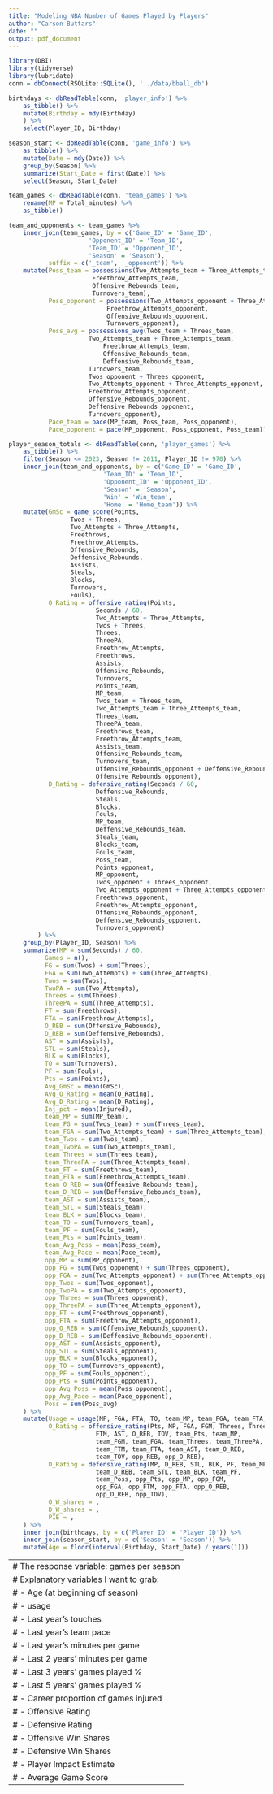 ```yaml
---
title: "Modeling NBA Number of Games Played by Players"
author: "Carson Buttars"
date: ""
output: pdf_document
---
```


```r
library(DBI)
library(tidyverse)
library(lubridate)
conn = dbConnect(RSQLite::SQLite(), '../data/bball_db')

birthdays <- dbReadTable(conn, 'player_info') %>%
	as_tibble() %>%
	mutate(Birthday = mdy(Birthday)
	) %>%
	select(Player_ID, Birthday)

season_start <- dbReadTable(conn, 'game_info') %>%
	as_tibble() %>%
	mutate(Date = mdy(Date)) %>%
	group_by(Season) %>%
	summarize(Start_Date = first(Date)) %>%
	select(Season, Start_Date)

team_games <- dbReadTable(conn, 'team_games') %>%
	rename(MP = Total_minutes) %>%
	as_tibble()

team_and_opponents <- team_games %>%
	inner_join(team_games, by = c('Game_ID' = 'Game_ID',
				      'Opponent_ID' = 'Team_ID',
				      'Team_ID' = 'Opponent_ID', 
				      'Season' = 'Season'),
		   suffix = c('_team', '_opponent')) %>%
	mutate(Poss_team = possessions(Two_Attempts_team + Three_Attempts_team,
				       Freethrow_Attempts_team,
				       Offensive_Rebounds_team,
				       Turnovers_team),
	       Poss_opponent = possessions(Two_Attempts_opponent + Three_Attempts_opponent,
				           Freethrow_Attempts_opponent,
				           Offensive_Rebounds_opponent,
				           Turnovers_opponent),
	       Poss_avg = possessions_avg(Twos_team + Threes_team,
					  Two_Attempts_team + Three_Attempts_team,
				          Freethrow_Attempts_team,
				          Offensive_Rebounds_team,
				          Deffensive_Rebounds_team,
					  Turnovers_team,
					  Twos_opponent + Threes_opponent,
					  Two_Attempts_opponent + Three_Attempts_opponent,
					  Freethrow_Attempts_opponent,
					  Offensive_Rebounds_opponent,
					  Deffensive_Rebounds_opponent,
					  Turnovers_opponent),
	       Pace_team = pace(MP_team, Poss_team, Poss_opponent),
	       Pace_opponent = pace(MP_opponent, Poss_opponent, Poss_team))

player_season_totals <- dbReadTable(conn, 'player_games') %>%
	as_tibble() %>%
	filter(Season <= 2023, Season != 2011, Player_ID != 970) %>%
	inner_join(team_and_opponents, by = c('Game_ID' = 'Game_ID',
					      'Team_ID' = 'Team_ID',
					      'Opponent_ID' = 'Opponent_ID',
					      'Season' = 'Season',
					      'Win' = 'Win_team',
					      'Home' = 'Home_team')) %>%
	mutate(GmSc = game_score(Points,
				 Twos + Threes,
				 Two_Attempts + Three_Attempts,
				 Freethrows,
				 Freethrow_Attempts,
				 Offensive_Rebounds,
				 Deffensive_Rebounds,
				 Assists,
				 Steals,
				 Blocks,
				 Turnovers,
				 Fouls),
	       O_Rating = offensive_rating(Points,
					    Seconds / 60,
					    Two_Attempts + Three_Attempts,
					    Twos + Threes,
					    Threes,
					    ThreePA,
					    Freethrow_Attempts,
					    Freethrows,
					    Assists,
					    Offensive_Rebounds,
					    Turnovers,
					    Points_team,
					    MP_team,
					    Twos_team + Threes_team,
					    Two_Attempts_team + Three_Attempts_team,
					    Threes_team,
					    ThreePA_team,
					    Freethrows_team,
					    Freethrow_Attempts_team,
					    Assists_team,
					    Offensive_Rebounds_team,
					    Turnovers_team,
					    Offensive_Rebounds_opponent + Deffensive_Rebounds_opponent,
					    Offensive_Rebounds_opponent),
	       D_Rating = defensive_rating(Seconds / 60,
					    Deffensive_Rebounds,
					    Steals,
					    Blocks,
					    Fouls,
					    MP_team,
					    Deffensive_Rebounds_team,
					    Steals_team,
					    Blocks_team,
					    Fouls_team,
					    Poss_team,
					    Points_opponent,
					    MP_opponent,
					    Twos_opponent + Threes_opponent,
					    Two_Attempts_opponent + Three_Attempts_opponent,
					    Freethrows_opponent,
					    Freethrow_Attempts_opponent,
					    Offensive_Rebounds_opponent,
					    Deffensive_Rebounds_opponent,
					    Turnovers_opponent)
		) %>%
	group_by(Player_ID, Season) %>%
	summarize(MP = sum(Seconds) / 60,
		  Games = n(),
		  FG = sum(Twos) + sum(Threes),
		  FGA = sum(Two_Attempts) + sum(Three_Attempts),
		  Twos = sum(Twos),
		  TwoPA = sum(Two_Attempts),
		  Threes = sum(Threes),
		  ThreePA = sum(Three_Attempts),
		  FT = sum(Freethrows),
		  FTA = sum(Freethrow_Attempts),
		  O_REB = sum(Offensive_Rebounds),
		  D_REB = sum(Deffensive_Rebounds),
		  AST = sum(Assists),
		  STL = sum(Steals),
		  BLK = sum(Blocks),
		  TO = sum(Turnovers),
		  PF = sum(Fouls),
		  Pts = sum(Points),
		  Avg_GmSc = mean(GmSc),
		  Avg_O_Rating = mean(O_Rating),
		  Avg_D_Rating = mean(D_Rating),
		  Inj_pct = mean(Injured),
		  team_MP = sum(MP_team),
		  team_FG = sum(Twos_team) + sum(Threes_team),
		  team_FGA = sum(Two_Attempts_team) + sum(Three_Attempts_team),
		  team_Twos = sum(Twos_team),
		  team_TwoPA = sum(Two_Attempts_team),
		  team_Threes = sum(Threes_team),
		  team_ThreePA = sum(Three_Attempts_team),
		  team_FT = sum(Freethrows_team),
		  team_FTA = sum(Freethrow_Attempts_team),
		  team_O_REB = sum(Offensive_Rebounds_team),
		  team_D_REB = sum(Deffensive_Rebounds_team),
		  team_AST = sum(Assists_team),
		  team_STL = sum(Steals_team),
		  team_BLK = sum(Blocks_team),
		  team_TO = sum(Turnovers_team),
		  team_PF = sum(Fouls_team),
		  team_Pts = sum(Points_team),
		  team_Avg_Poss = mean(Poss_team),
		  team_Avg_Pace = mean(Pace_team),
		  opp_MP = sum(MP_opponent),
		  opp_FG = sum(Twos_opponent) + sum(Threes_opponent),
		  opp_FGA = sum(Two_Attempts_opponent) + sum(Three_Attempts_opponent),
		  opp_Twos = sum(Twos_opponent),
		  opp_TwoPA = sum(Two_Attempts_opponent),
		  opp_Threes = sum(Threes_opponent),
		  opp_ThreePA = sum(Three_Attempts_opponent),
		  opp_FT = sum(Freethrows_opponent),
		  opp_FTA = sum(Freethrow_Attempts_opponent),
		  opp_O_REB = sum(Offensive_Rebounds_opponent),
		  opp_D_REB = sum(Deffensive_Rebounds_opponent),
		  opp_AST = sum(Assists_opponent),
		  opp_STL = sum(Steals_opponent),
		  opp_BLK = sum(Blocks_opponent),
		  opp_TO = sum(Turnovers_opponent),
		  opp_PF = sum(Fouls_opponent),
		  opp_Pts = sum(Points_opponent),
		  opp_Avg_Poss = mean(Poss_opponent),
		  opp_Avg_Pace = mean(Pace_opponent),
		  Poss = sum(Poss_avg)
	) %>%
	mutate(Usage = usage(MP, FGA, FTA, TO, team_MP, team_FGA, team_FTA, team_TO),
	       O_Rating = offensive_rating(Pts, MP, FGA, FGM, Threes, ThreePA, FTA,
					    FTM, AST, O_REB, TOV, team_Pts, team_MP,
					    team_FGM, team_FGA, team_Threes, team_ThreePA,
					    team_FTM, team_FTA, team_AST, team_O_REB,
					    team_TOV, opp_REB, opp_O_REB),
	       D_Rating = defensive_rating(MP, D_REB, STL, BLK, PF, team_MP,
					    team_D_REB, team_STL, team_BLK, team_PF,
					    team_Poss, opp_Pts, opp_MP, opp_FGM,
					    opp_FGA, opp_FTM, opp_FTA, opp_O_REB,
					    opp_D_REB, opp_TOV),
	       O_W_shares = ,
	       D_W_shares = ,
	       PIE = ,
	) %>%
	inner_join(birthdays, by = c('Player_ID' = 'Player_ID')) %>%
	inner_join(season_start, by = c('Season' = 'Season')) %>%
	mutate(Age = floor(interval(Birthday, Start_Date) / years(1)))
```

---
# The response variable: games per season
# Explanatory variables I want to grab:
# - Age (at beginning of season)
# - usage
# - Last year's touches
# - Last year's team pace
# - Last year's minutes per game
# - Last 2 years' minutes per game
# - Last 3 years' games played %
# - Last 5 years' games played %
# - Career proportion of games injured
# - Offensive Rating
# - Defensive Rating
# - Offensive Win Shares
# - Defensive Win Shares
# - Player Impact Estimate
# - Average Game Score
---

```r

```
